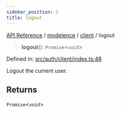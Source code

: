 ```yaml
---
sidebar_position: 1
title: logout
---
```


[API Reference](/api-reference/modelence/client/functions/../../../index) / [modelence](/api-reference/modelence/client/functions/../../index) / [client](/api-reference/modelence/client/functions/../index) / logout

> **logout**(): `Promise`\<`void`\>

Defined in: [src/auth/client/index.ts:48](https://github.com/modelence/modelence/blob/3d38d399776fc82b65c57ffd240ca33361f43e84/packages/modelence/src/auth/client/index.ts#L48)

Logout the current user.

## Returns

`Promise`\<`void`\>
